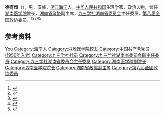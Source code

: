 '''徐有恒'''（{{bd|1924年|2月22日|2015年|10月17日|catIdx=Xu}}），男，汉族，[[浙江|浙江]][[海宁县_(明朝)|海宁]]人，[[中华人民共和国|中华人民共和国]]生理学家、政治人物，曾任[[湖南医学院|湖南医学院]]院长，[[湖南省政协|湖南省政协]]副主席，[[九三学社湖南省委员会|九三学社湖南省委员会]]主任委员，[[第八届全国政协委员|第八届全国政协委员]]。<ref>{{Cite book|title=湖南大辞典|author=禹舜主编; 朱益民, 姚洪波, 易延绶等副主编|publisher=新华出版社|year=1995|isbn=|location=北京|pages=}}</ref><ref>{{Cite book|title=湖南百科全书|author=禹舜主编; 洪期钧副主编|publisher=岳麓书社|year=1999|isbn=|location=长沙|pages=}}</ref><ref>{{Cite book|title=中华当代文化名人大辞典|author=张品兴, 殷登祥, 陈有进等主编|publisher=中国广播电视出版社|year=1992|isbn=9787504315137|location=北京|pages=}}</ref><ref>{{Cite book|title=二十世纪中国名人辞典|author=蔡开松, 于信凤主编; 曾卓明, 周溯源, 赵书刚副主编|publisher=辽宁人民出版社|year=1991|isbn=|location=沈阳|pages=}}</ref><ref>{{Cite web|title=徐有恒同志逝世|url=http://hnrb.voc.com.cn/hnrb_epaper/html/2015-10/22/content_1024455.htm?div=-1|accessdate=2020-07-11|work=湖南日报|archiveurl=https://web.archive.org/web/20200711042750/http://hnrb.voc.com.cn/hnrb_epaper/html/2015-10/22/content_1024455.htm?div=-1|archivedate=2020-07-11}}</ref>

== 参考资料 ==
{{reflist}}

{{中国人物小作品}}

{{Authority control}}
{{DEFAULTSORT:Xu徐}}
[[Category:徐姓|You]]
[[Category:海宁人|Category:海宁人]]
[[Category:湘雅医学院校友|Category:湘雅医学院校友]]
[[Category:中国共产党党员_(1950年入党)|Category:中国共产党党员 (1950年入党)]]
[[Category:九三学社社员|Category:九三学社社员]]
[[Category:九三学社湖南省委员会副主任委员|Category:九三学社湖南省委员会副主任委员]]
[[Category:九三学社湖南省委员会主任委员|Category:九三学社湖南省委员会主任委员]]
[[Category:湖南医学院副院长|Category:湖南医学院副院长]]
[[Category:湖南医学院院长|Category:湖南医学院院长]]
[[Category:湖南省政協副主席|Category:湖南省政協副主席]]
[[Category:第八屆全國政協委員|Category:第八屆全國政協委員]]
